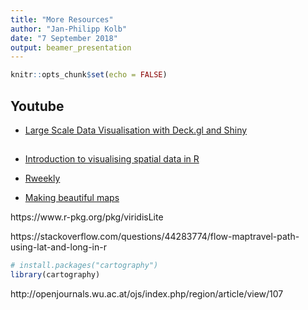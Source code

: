 ```yaml
---
title: "More Resources"
author: "Jan-Philipp Kolb"
date: "7 September 2018"
output: beamer_presentation
---
```


```r
knitr::opts_chunk$set(echo = FALSE)
```

## Youtube

- [Large Scale Data Visualisation with Deck.gl and Shiny](https://www.youtube.com/watch?v=s0k_Hwn5Slg)


## 

- [Introduction to visualising spatial data in R](https://cran.r-project.org/doc/contrib/intro-spatial-rl.pdf)

- [Rweekly](https://rweekly.org/page10/)

- [Making beautiful maps](http://www.tylermw.com/making-beautiful-maps/)



https://www.r-pkg.org/pkg/viridisLite


https://stackoverflow.com/questions/44283774/flow-maptravel-path-using-lat-and-long-in-r



```r
# install.packages("cartography")
library(cartography)
```


http://openjournals.wu.ac.at/ojs/index.php/region/article/view/107